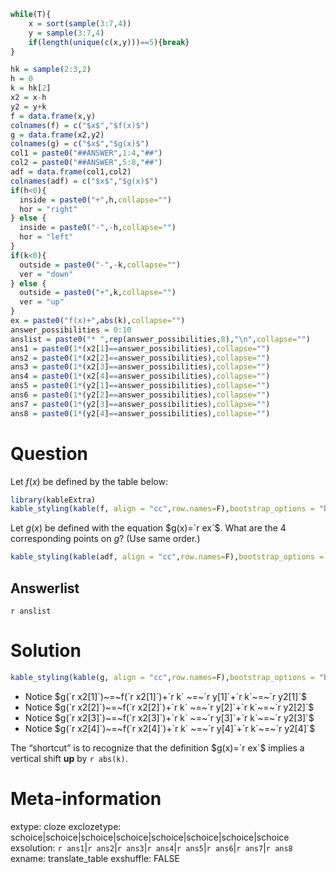 ```r
while(T){
    x = sort(sample(3:7,4))
    y = sample(3:7,4)
    if(length(unique(c(x,y)))==5){break}
}

hk = sample(2:3,2)
h = 0
k = hk[2]
x2 = x-h
y2 = y+k
f = data.frame(x,y)
colnames(f) = c("$x$","$f(x)$")
g = data.frame(x2,y2)
colnames(g) = c("$x$","$g(x)$")
col1 = paste0("##ANSWER",1:4,"##")
col2 = paste0("##ANSWER",5:8,"##")
adf = data.frame(col1,col2)
colnames(adf) = c("$x$","$g(x)$")
if(h<0){
  inside = paste0("+",h,collapse="")
  hor = "right"
} else {
  inside = paste0("-",-h,collapse="")
  hor = "left"
}
if(k<0){
  outside = paste0("-",-k,collapse="")
  ver = "down"
} else {
  outside = paste0("+",k,collapse="")
  ver = "up"
}
ex = paste0("f(x)+",abs(k),collapse="")
answer_possibilities = 0:10
anslist = paste0("* ",rep(answer_possibilities,8),"\n",collapse="")
ans1 = paste0(1*(x2[1]==answer_possibilities),collapse="")
ans2 = paste0(1*(x2[2]==answer_possibilities),collapse="")
ans3 = paste0(1*(x2[3]==answer_possibilities),collapse="")
ans4 = paste0(1*(x2[4]==answer_possibilities),collapse="")
ans5 = paste0(1*(y2[1]==answer_possibilities),collapse="")
ans6 = paste0(1*(y2[2]==answer_possibilities),collapse="")
ans7 = paste0(1*(y2[3]==answer_possibilities),collapse="")
ans8 = paste0(1*(y2[4]==answer_possibilities),collapse="")
```

Question
========

Let $f(x)$ be defined by the table below:

```r
library(kableExtra)
kable_styling(kable(f, align = "cc",row.names=F),bootstrap_options = "bordered",full_width = F)
```

Let $g(x)$ be defined with the equation $g(x)=`r ex`$. What are the 4 corresponding points on $g$? (Use same order.)

```r
kable_styling(kable(adf, align = "cc",row.names=F),bootstrap_options = "bordered",full_width = F)
```



Answerlist
--------
`r anslist`


Solution
========


```r
kable_styling(kable(g, align = "cc",row.names=F),bootstrap_options = "bordered",full_width = F)
```

* Notice $g(`r x2[1]`)~=~f(`r x2[1]`)+`r k` ~=~`r y[1]`+`r k`~=~`r y2[1]`$
* Notice $g(`r x2[2]`)~=~f(`r x2[2]`)+`r k` ~=~`r y[2]`+`r k`~=~`r y2[2]`$
* Notice $g(`r x2[3]`)~=~f(`r x2[3]`)+`r k` ~=~`r y[3]`+`r k`~=~`r y2[3]`$
* Notice $g(`r x2[4]`)~=~f(`r x2[4]`)+`r k` ~=~`r y[4]`+`r k`~=~`r y2[4]`$

The "shortcut" is to recognize that the definition $g(x)=`r ex`$ implies a vertical shift **up** by `r abs(k)`.

Meta-information
============
extype: cloze
exclozetype: schoice|schoice|schoice|schoice|schoice|schoice|schoice|schoice
exsolution: `r ans1`|`r ans2`|`r ans3`|`r ans4`|`r ans5`|`r ans6`|`r ans7`|`r ans8`
exname: translate_table
exshuffle: FALSE